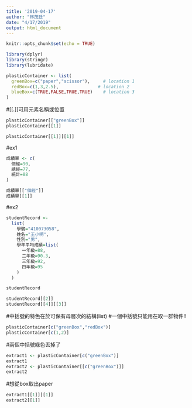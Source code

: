 ```yaml
---
title: '2019-04-17'
author: "林茂廷"
date: "4/17/2019"
output: html_document
---
```


```r
knitr::opts_chunk$set(echo = TRUE)
```

```r
library(dplyr)
library(stringr)
library(lubridate)
```

```r
plasticContainer <- list(
  greenBox=c("paper","scissor"),     # location 1
  redBox=c(1,3,2.5),               # location 2
  blueBox=c(TRUE,FALSE,TRUE,TRUE)    # location 3
)
```

#[[.]]可用元素名稱或位置
```r
plasticContainer[["greenBox"]] 
plasticContainer[[1]]
```


```r
plasticContainer[[1]][[1]]
```
#ex1
```r
成績單 <- c(
  個經=90,
  總經=77,
  統計=88
)
```
```r
成績單[["個經"]]
成績單[[1]]
```
#ex2
```r
studentRecord <-
  list(
    學號="410073058",
    姓名="王小明",
    性別="男",
    學年平均成績=list(
      一年級=88,
      二年級=90.3,
      三年級=92,
      四年級=95
    )
  )

studentRecord
```

```r
studentRecord[[2]]
studentRecord[[4]][[3]]
```

#中括號的特色在於可保有母層次的結構(list) 
#一個中括號只能用在取一群物件!!
```r
plasticContainer[c("greenBox","redBox")] 
plasticContainer[c(1,2)]
```

#兩個中括號綠色丟掉了
```r
extract1 <- plasticContainer[c("greenBox")]
extract1
extract2 <- plasticContainer[[c("greenBox")]]
extract2
```
#想從box取出paper 
```r
extract1[[1]][[1]]
extract2[[1]]
```







